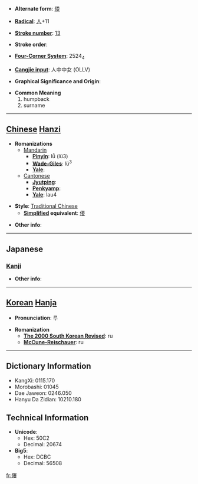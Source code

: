 * '''Alternate form''': [[偻]]

* '''[[Wiktionary:Chinese radical index| Radical]]''': [[Wiktionary:Chinese radical index 人|人]]+11

* '''[[Wiktionary:Chinese total strokes index|Stroke number]]''': [[Wiktionary:Chinese total strokes index 13|13]]

* '''Stroke order''': 

* '''[[Wiktionary:Chinese four corner index|Four-Corner System]]''': 2524<sub>4</sub>

* '''[[Wiktionary:Chinese Cangjie index|Cangjie input]]''': 人中中女 (OLLV)

* '''Graphical Significance and Origin''': 

* '''Common Meaning'''
*#humpback
*# surname


----

== [[Chinese]] [[Hanzi]] ==

* '''Romanizations'''
** [[Mandarin]]
*** '''[[Pinyin]]''': lǚ (lü3)
*** '''[[Wade-Giles]]''': lü<sup>3</sup>
*** '''[[Yale]]''': 
**[[Cantonese]]
***'''[[Jyutping]]''':
***'''[[Penkyamp]]''': 
***'''[[Yale]]''': lau4

* '''Style''': [[Traditional Chinese]] 
** '''[[Simplified Chinese|Simplified]] equivalent''': [[偻]]

* '''Other info''': 

----

==Japanese==
===[[Kanji]]===
{{kanji|on readings=[[ろう]] (rō), [[る]] (ru)|kun readings=[[かがむ]] (kagamu)}}

* '''Other info''':  

----

== [[Korean]] [[Hanja]] ==

* '''Pronunciation''': 루

* '''Romanization'''
** '''[[The 2000 South Korean Revised Romanization|The 2000 South Korean Revised]]''': ru
** '''[[McCune-Reischauer]]''': ru

----

== Dictionary Information ==

* KangXi: 0115.170
* Morobashi: 01045
* Dae Jaweon: 0246.050
* Hanyu Da Zidian: 10210.180

== Technical Information ==

* '''Unicode''':
** Hex: 50C2
** Decimal: 20674
* '''Big5''':
** Hex: DCBC
** Decimal: 56508

[[fr:僂]]